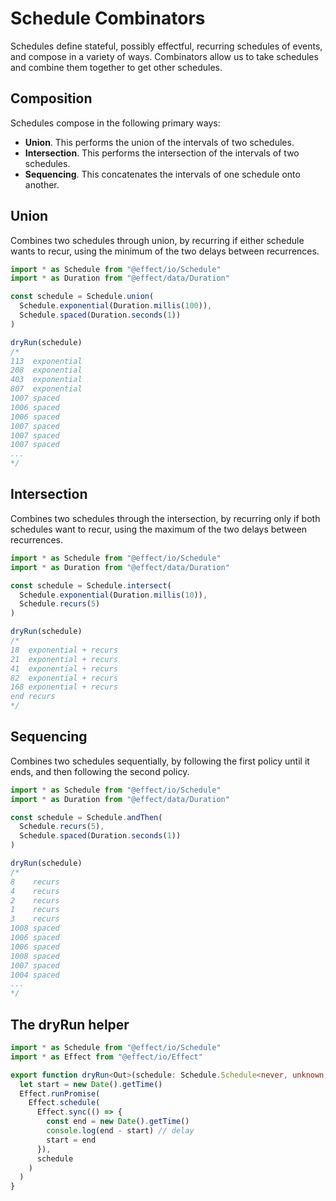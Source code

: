 # Schedule Combinators

Schedules define stateful, possibly effectful, recurring schedules of events, and compose in a variety of ways. Combinators allow us to take schedules and combine them together to get other schedules.

## Composition

Schedules compose in the following primary ways:

- **Union**. This performs the union of the intervals of two schedules.
- **Intersection**. This performs the intersection of the intervals of two schedules.
- **Sequencing**. This concatenates the intervals of one schedule onto another.

## Union

Combines two schedules through union, by recurring if either schedule wants to recur, using the minimum of the two delays between recurrences.

```ts
import * as Schedule from "@effect/io/Schedule"
import * as Duration from "@effect/data/Duration"

const schedule = Schedule.union(
  Schedule.exponential(Duration.millis(100)),
  Schedule.spaced(Duration.seconds(1))
)

dryRun(schedule)
/*
113  exponential
208  exponential
403  exponential
807  exponential
1007 spaced
1006 spaced
1006 spaced
1007 spaced
1007 spaced
1007 spaced
...
*/
```

## Intersection

Combines two schedules through the intersection, by recurring only if both schedules want to recur, using the maximum of the two delays between recurrences.

```ts
import * as Schedule from "@effect/io/Schedule"
import * as Duration from "@effect/data/Duration"

const schedule = Schedule.intersect(
  Schedule.exponential(Duration.millis(10)),
  Schedule.recurs(5)
)

dryRun(schedule)
/*
18  exponential + recurs
21  exponential + recurs
41  exponential + recurs
82  exponential + recurs
168 exponential + recurs
end recurs
*/
```

## Sequencing

Combines two schedules sequentially, by following the first policy until it ends, and then following the second policy.

```ts
import * as Schedule from "@effect/io/Schedule"
import * as Duration from "@effect/data/Duration"

const schedule = Schedule.andThen(
  Schedule.recurs(5),
  Schedule.spaced(Duration.seconds(1))
)

dryRun(schedule)
/*
8    recurs
4    recurs
2    recurs
1    recurs
3    recurs
1008 spaced
1006 spaced
1006 spaced
1008 spaced
1007 spaced
1004 spaced
...
*/
```

## The dryRun helper

```ts
import * as Schedule from "@effect/io/Schedule"
import * as Effect from "@effect/io/Effect"

export function dryRun<Out>(schedule: Schedule.Schedule<never, unknown, Out>) {
  let start = new Date().getTime()
  Effect.runPromise(
    Effect.schedule(
      Effect.sync(() => {
        const end = new Date().getTime()
        console.log(end - start) // delay
        start = end
      }),
      schedule
    )
  )
}
```
